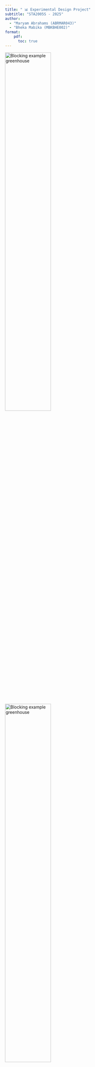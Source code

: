 ```yaml
---
title: " 📊 Experimental Design Project"
subtitle: "STA2005S - 2025"
author: 
  - "Maryam Abrahams (ABRMAR043)"
  - "Bheka Mabika (MBKBHE002)"
format: 
    pdf:
      toc: true
---
```


\rule{\linewidth}{0.2pt}


![Blocking example greenhouse](Plaigirism1.jpg){width=55%}
![Blocking example greenhouse](plagiarism2.png){width=55%}

\rule{\linewidth}{0.2pt}

# 🌶️ Introduction:

The two chilli farmers, Ms Hopeful and Mr Growing, compete head to head for the hearts and minds of the South African chilli market. But despite their names Ms Hopeful seems to always get higher chilli yields than Mr Growing. In Mr Growing's eyes this cannot continue.

### Aim:

This experiment aims to systematically evaluate the effect of light levels, heat levels and chilli variety on crop quality and yield. With our results we will be able to give evidence-based recommendations on optimal growing conditions.

**Particularly we seek to answer:**

1.  Which light and heat settings produce the highest quality chillies?

2.  Does the above depend on variety?

3.  Does quality depend on variety?

4.  How big are the differences?

### Priori Hypothesis:

Prior to collecting the data, we hypothesize:

-   $H_1$: Mean quality will increase with an increase in light levels

-   $H_2$: Mean Quality will increase with intermediate heat levels (2-3), as extreme heat may damage plant cells while insufficient heat limits growth.
  
- $H_3$: There may (or may not) be a Heat $\times$ Light interaction.

-   $H_4$:  Both varieties will show similar response patterns to light and heat treatments. But mean quality will differ by variety.

- $H_5$: Plot side (North/South) will have negligible effect on quality after accounting for other factors.

---

```r

# Imports, libraries, and setup 

#install.packages("EDproject_2.0.zip", repos = NULL, type = "win.binary")

library(EDproject)
library(ggplot2)
library(dplyr)
library(tidyr)
library(EDproject)
library(car)
library(knitr)
library(emmeans)
library(multcomp)

# Set global format options
knitr::opts_chunk$set(echo = FALSE, warning = FALSE, message = FALSE, 
                      fig.width = 6, fig.height = 4, fig.align = "center")

# Making a color Palette for my document: 
col_palette = c (
  "#0B1D39", 
  "#333333",
  "#666666",
  "#D3D3D3",
  "#f8f8f8", 
  "#F5F5F5",
  "#007ACC",
  "#1DB954",
  "#FF6F61",
  "#f9c74f"
  
)
```

# 🔍 Experimental Design and Randomization:

## Simulating data:

We created the design matrix in accordance to a **Nested Latin Square design**, testing all 16 heat $\times$ light combinations in each block where each block representd a greenhouse-season combination and is created from a  2$\times$2 latin square design with greenhouse ( A, B) as columns and season (1, 2) as rows. 

**treatment factors:**

-   Light: 4 levels (1, 2, 3, 4)

-   Heat: 4 levels (1, 2, 3, 4)

$\implies 16$ unique treatments

**blocking factors:**

-   Season: (1, 2)

-   Greenhouse: (A, B)

-   Side of greenhouse: (N = north-facing, S = south-facing)

-   Chilli variety: (R = red-hot, F = furious)

**response variables: ** quality score, which combines taste, yield, and look


![Blocking example greenhouse](Example_setup.png)

**Design:**

Within our design we have an outer $2\times2$ Latin square design, creating a 4 outer blocks separating the 4 possible combinations of the 2 greenhouses (A & B) and the 2 seasons. Each of these represents a separate experimental block.

- Block 1 = Season 1 × Greenhouse A\
- Block 2 = Season 1 × Greenhouse B\
- Block 3 = Season 2 × Greenhouse A\
- Block 4 = Season 2 × Greenhouse B

Inside each block, there is an inner $2\times2$ Latin square layer, creating a 4 block grid. The variety (*Redhot* or *Furious*) and side (*North* or *South*) were assigned according to the plan shown below:

| Side  | Variety      | Description |
|-------|--------------|-------------|
| North | Redhot (RN)  | 4 plots     |
| North | Furious (FN) | 4 plots     |
| South | Redhot (RS)  | 4 plots     |
| South | Furious (FS) | 4 plots     |

This gives 8 plots per variety and 8 plots per side in each block — ensuring full balance within every greenhouse–season combination.

The overarching structure is thus such that: Heat-Light is nested within Side-variety which are is nested Season-greenhouse combinations.

![Blocking factors Diagram](Blocking_factors_pic.png){width=70%}


### Randomization:

Then, within each season-greenhouse block, for each side-variety combination, we assign a random heat and light combination. This means that Inside each block, all **16 combinations** of **Heat (H1–H4)** and **Light (L1–L4)** were used once, creating a full factorial of the two treatment factors.\
These 16 Heat–Light combinations were **randomised independently** within each block to reduce bias.

**Constraints: ** 

Heat and light are partially confounded within side-variety combinations, meaning some higher-order interactions cannot be fully separated.

We are limited to 2 greenhouses, 2 seasons, and 16 plots withni each of the greenhouses, 8 plots per side.

### Simulation: 

The simulated quality data was generated using the **`get.observations()`** function with a fixed random seed (**`set.seed(22)`**) to ensure reproducibility.

The generated design matrix was also validated with a loop which checks for correct randomization and that each heat-light combination is used once per side-variety combination.

------------------------------------------------------------------------

```r
set.seed(22)

# Outer Latin Square: Determines outer block position
outer_latin_square <- data.frame(
              season = c(1, 1, 2, 2),
              greenhouse = c("A", "B", "A", "B"),
              outer_block = c(1, 2, 3, 4)
)

# Assigning heat and light levels balanced
create_nested_ls <- function(block_id) {
  
  # 4 side-variety combos
  side_var_combos <- expand.grid(
    side = c("n", "s"), 
    variety = c("R", "F")
  )

  design <- data.frame()
  
  for (i in 1:nrow(side_var_combos)) {
    heat_order <- sample(1:4)
    light_order <- sample(1:4)
    combo_design <- data.frame(
      side = rep(side_var_combos$side[i], 4),
      variety = rep(side_var_combos$variety[i], 4),
      heat = heat_order,
      light = light_order
    )
    
    design <- rbind(design, combo_design)
  }
  
  return(design)
}

# Generating the design for all 4 outer blocks
all_designs <- list()

for (i in 1:nrow(outer_latin_square)){
  block_design <- create_nested_ls()
  block_design$season <- outer_latin_square$season[i]
  block_design$greenhouse <- outer_latin_square$greenhouse[i]
  block_design$outer_block <- outer_latin_square$outer_block[i]
  all_designs[[i]] <- block_design
}

# Combining blocks
final_design <- do.call(rbind, all_designs)
final_design$plot <- 1:nrow(final_design)

design_csv <- final_design[c("season", "greenhouse", "light", "heat", "variety", "side", "plot")]
```

```r

cat("--- Design Validation Check ---\n\n")

# unique combinations of s and gh
all_main_blocks <- unique(design_csv[, c("season", "greenhouse")])

for (i in 1:nrow(all_main_blocks)) {
  
  s <- all_main_blocks$season[i]
  gh <- all_main_blocks$greenhouse[i]
  
  cat(paste("========================================\n"))
  cat(paste("    Checking Season:", s, "| Greenhouse:", gh, " \n"))
  cat(paste("========================================\n"))
  

  current_block_data <- subset(design_csv, season == s & greenhouse == gh)
  
  side_variety_combos <- sort(unique(paste(current_block_data$side, current_block_data$variety)))
  

  for (sv in side_variety_combos) {
    cat("\n  Sub-block (Side / Variety):", sv, "\n")
    subset_data <- current_block_data[
      paste(current_block_data$side,
      current_block_data$variety) == sv, ]
    cat("    > Heat levels present: ", paste(sort(unique(subset_data$heat)), collapse=", "), "\n")
    cat("    > Light levels present:", paste(sort(unique(subset_data$light)), collapse=", "), "\n")
  }
  cat("\n")
}

cat("--- Validation Complete ---\n")

# Write file
write.csv(design_csv, "design.csv", row.names = FALSE, quote = FALSE)

```

```r

# Obtaining observations:
design <- read.csv("design.csv")
mydata <- get.observations(design)

mydata
```

------------------------------------------------------------------------

# 🧮 Analysis and Results:

### Fitting the models and checking assumptions:

```r

# Convert variables to factors ---------------------------------------------
dat <- na.omit(mydata)
dat$season     <- factor(dat$season)
dat$greenhouse <- factor(dat$greenhouse)
dat$heat       <- factor(dat$heat)
dat$light      <- factor(dat$light)
dat$variety    <- factor(dat$variety)
dat$side       <- factor(dat$side)
dat$block      <- interaction(dat$season, dat$greenhouse, drop = TRUE)

# Fit model ------------------------------------------------------------------
fit <- lm(obs ~ block + side + heat*light + variety + heat:variety + light:variety, data = dat)

# Model summary --------------------------------------------------------------
summary(fit)
```

### **The Model & Initial Interpretation**

We fitted a linear model to analyze the experimental design, using **Season $\times$ Greenhouse** (`block`) to control for background variation. The model tested the main effects of **heat**, **light**, **variety**, and **side**, as well as all two-way interactions involving the primary treatment factors (`heat:light`, `heat:variety`, `light:variety`).

Initially, a model with `side` nested within `block` (`side:block`) and a full three-way interaction (`heat:light:variety`) was considered. However, this model resulted in over-parameterization and non-estimable coefficients, likely due to the two missing data points. Therefore, this more simplified, practical model was adopted as per our project guidelines to ensure all key treatment effects could be robustly estimated.

Due to two missing observations, the design became unbalanced. Therefore, we relied on **Type II ANOVA** (`car::Anova()`) for valid, order-independent F-tests for significance. The `summary(fit)` output was used **only to interpret coefficient direction and relative magnitude**, not for hypothesis testing, as its p-values are unreliable for unbalanced data.

From the coefficients, the intercept (~40.48) represents the baseline quality. Positive coefficients for **Heat 3** (~+4.75) and **Heat 4** (~+3.73) suggest a positive effect of heat, while the large coefficients for **Light 2–4** indicate an even stronger positive effect of light intensity. The model fit is excellent, with an adjusted R² of 0.93 and a residual standard error of ~1.76.

---

### **ANOVA**

The experiment used a **Latin Square design** with **Season $\times$ Greenhouse** (`block`) as blocks. To ensure model stability, a simplified fixed-effects model was fitted. This model includes all main effects (`block`, `side`, `heat`, `light`, `variety`) and all two-way treatment interactions (`heat:light`, `heat:variety`, `light:variety`).

The fitted linear model was:
`obs ~ block + side + heat*light + variety + heat:variety + light:variety`

$$
\begin{aligned}
\text{obs} = & \text{block} + \text{side} + \text{heat} + \text{light} + \text{variety} \\
& + (\text{heat}:\text{light}) + (\text{heat}:\text{variety}) + (\text{light}:\text{variety})
\end{aligned}
$$

```r

# Type II ANOVA
anova_results <- Anova(fit, type = 2)
kable(anova_results, caption = "Type II ANOVA Results")

```

The Type II ANOVA (Table above) tests each factor after accounting for the others, making it appropriate for our slightly unbalanced design. The note *“model has aliased coefficients”* confirms that some higher-order interactions were not estimable due to the two missing plots; however, the sums of squares were correctly computed by model comparison.

Significant effects were found for **Block** (p = 0.0067), **Heat** (p \< 0.001), **Light** (p \< 0.001), and **Variety** (p = 0.0179). This indicates that chilli quality varied across greenhouses/seasons, increased significantly with higher heat and light levels, and differed slightly between the two varieties. The **Side** factor and all interactions were not significant (p \> 0.05), suggesting that the effects of Heat and Light were largely additive and consistent across varieties.

Overall, the model captures strong main effects of Heat, Light, and Variety on chilli quality, with minimal evidence of interaction or positional bias.


### Model Diagnostics:

```r

# Check residual assumptions -----------------------------------------------

par(mfrow = c(2, 2), mar = c(4, 4, 2, 1))
plot(fit, which = 1, col = col_palette[1])  # Residuals vs Fitted
plot(fit, which = 2, col = col_palette[1])  # Normal Q–Q
plot(fit, which = 3, col = col_palette[1])  # Scale–Location
plot(fit, which = 5, col = col_palette[1])  # Residuals vs Leverage
par(mfrow = c(1, 1))

```

The model assumptions were checked using standard residual plots. The Residuals vs Fitted plot shows a random scatter of points around zero, indicating that the assumption of linearity and homoscedasticity (constant variance) is satisfied. There are no visible patterns or funnel shapes.

The Q-Q plot shows that the residuals lie close to the straight line, confirming that the normality assumption is reasonable. The Scale-Location plot also shows roughly constant spread across fitted values, supporting equal variance.

Finally, the residuals vs leverage plot shows that no points have unusually high leverage or cooks distance, indicating that no single observation unduly influenced the fitted model.

Overall, these diagnostic plots confirm that the model fits the data well, and the results from the type 2 anova can be considered reliable and valid for interpretation.

### Interaction plots:

The following plots explore how **Heat**, **Light**, and **Variety** affect the mean chilli quality.\
Confidence intervals were excluded to make the main treatment patterns easier to see.

```r

# ================================================================
#  Mean plots WITHOUT CIs
# ================================================================

# Ensure factors are correctly coded

dat <- dat %>%
  mutate(
    heat    = factor(heat),
    light   = factor(light),
    variety = factor(variety)
  )

# Summarise means

sumdat <- dat %>%
  group_by(light, heat, variety) %>%
  summarise(
    mean = mean(obs),
    .groups = "drop"
  )
```

```r

# Heat × Light interaction plot

with(dat, interaction.plot(

  x.factor = heat,              # X-axis

  trace.factor = light,         # Lines

  response = obs,

  fun = mean,

  type = "b",

  col = c("black","red","blue","darkgreen"),

  pch = 16:19,

  xlab = "Heat Level",

  ylab = "Mean Quality",

  trace.label = "Light Level",

  main = "Interaction: Heat × Light"

))

```

```r

# Heat × Variety interaction plot

with(dat, interaction.plot(

  x.factor = heat,

  trace.factor = variety,

  response = obs,

  fun = mean,

  type = "b",

  col = c("salmon","darkcyan"),

  pch = 16:17,

  xlab = "Heat Level",

  ylab = "Mean Quality",

  trace.label = "Variety",

  main = "Interaction: Heat × Variety"

))

```

```r

# Light × Variety interaction plot

with(dat, interaction.plot(

  x.factor = light,

  trace.factor = variety,

  response = obs,

  fun = mean,

  type = "b",

  col = c("orange","orchid"),

  pch = 16:17,

  xlab = "Light Level",

  ylab = "Mean Quality",

  trace.label = "Variety",

  main = "Interaction: Light × Variety"

))

```

### Interpretation of Interaction Plots

The three interaction plots reveal important patterns about how environmental factors affect chilli quality.

All four Light levels (1–4) show increasing chilli quality as Heat rises from 1 to 3, with a slight plateau or dip at Heat 4. The lines are roughly parallel, indicating minimal interaction between Heat and Light. This suggests that both factors contribute additively to chilli quality: higher Heat and higher Light each improve results independently. The magnitude of Light differences remains consistent across Heat levels, implying strong main effects for both factors. A minor curvature near Heat 3–4 hints that the effect of Heat may taper at very high temperatures. Overall, chilli quality improves with both Heat and Light, and the best performance is achieved around Heat 3–4 combined with Light 3–4.

Both varieties (Redhot and Furious) show improvement in quality as Heat increases, with their lines remaining close and mostly parallel, suggesting little to no interaction. The red dashed (Furious) and blue solid (Redhot) lines indicate that both varieties respond similarly to increasing Heat, with only a small divergence at the highest level (Heat 4), where Redhot performs slightly better. This pattern implies that the Heat effect is consistent across varieties, confirming no meaningful Heat × Variety interaction. Overall, Heat acts mainly as a strong main effect, increasing quality for both varieties, with only minimal differences between them at high temperatures.

Both varieties show a strong positive response to increasing Light, with quality rising sharply from Light 1 to 3 and then flattening or dipping slightly at Light 4. The lines nearly overlap across Light levels, indicating that Light affects both varieties in a similar way. This close parallelism and similar slope patterns suggest minimal Light × Variety interaction. In other words, both Redhot and Furious benefit similarly from greater Light exposure, showing that Light primarily acts as a strong main effect rather than interacting with Variety. Overall, both varieties achieve top quality under Light levels 3–4.

------------------------------------------------------------------------

# 🧑‍🌾 Conclusions:

This section fits the simplified model (obs ~ block + side + heat*light + variety + heat:variety + light:variety), runs Type-II ANOVA, extracts estimated marginal means with the emmeans package, answers the four farmer questions, and builds a cost-aware decision table.

```r

#Answer the farmers questions explicitly

# =======================
# Section 6 + 7: Code
# =======================
install.packages("multcomp")
# Drop missing rows (optional but useful for model fitting)
dat_complete <- na.omit(mydata)

# Create 'block' as interaction of season × greenhouse
dat_complete$block <- interaction(dat_complete$season, dat_complete$greenhouse, sep = ".")

# Convert all relevant variables to factors
dat_complete$season   <- factor(dat_complete$season)
dat_complete$greenhouse <- factor(dat_complete$greenhouse)
dat_complete$block    <- factor(dat_complete$block)
dat_complete$heat     <- factor(dat_complete$heat)
dat_complete$light    <- factor(dat_complete$light)
dat_complete$variety  <- factor(dat_complete$variety)
dat_complete$side     <- factor(dat_complete$side)

# ======================================================
# Step 2: Fit model (block as Season × Greenhouse)
# ======================================================

fit <- lm(obs ~ block + side + heat*light + variety + heat:variety + light:variety, data = dat_complete)

# 1) Which heat & light give the best quality?
# --------------------------------------------
emm_hl <- emmeans(fit, ~ heat * light)   # EMMs for Heat x Light
emm_hl_sum <- summary(emm_hl)            # table with mean, SE, 95% CI
emm_hl_pairs <- pairs(emm_hl, adjust = "tukey")  # Tukey-adjusted pairwise tests

emm_hl_sum
emm_hl_pairs

# 2) Do settings depend on variety? (check interactions with variety)
# -------------------------------------------------------------------
#Anova(fit, type = 2)  # look at heat:variety, light:variety, and heat:light:variety rows

# 3) Does quality depend on variety? (main effect)
# -----------------------------------------------
emm_var <- emmeans(fit, ~ variety)
emm_var_sum <- summary(emm_var)
emm_var_sum

# 4) How big are the differences? (effect size with CI)
# -----------------------------------------------------
var_contr <- contrast(emm_var, "pairwise", adjust = "tukey")
var_contr

# 5) Build a small decision table for cost-aware recommendation (Section 7)
# ------------------------------------------------------------------------
# Rank Heat x Light means, compute difference from best (Δ)

# Create clean data frame 
decision_df <- as.data.frame(emm_hl_sum)

# Remove problematic rows manually
decision_df <- decision_df[!is.na(decision_df$emmean) & !is.na(decision_df$SE), ]

decision_tbl <- decision_df |>
  mutate(
    heat = as.numeric(as.character(heat)),
    light = as.numeric(as.character(light)),
    mean = emmean,
    lower = lower.CL,
    upper = upper.CL
  ) |>
  arrange(desc(mean)) |>
  mutate(
    best_mean = first(mean),
    delta_vs_best = mean - best_mean
  ) |>
  dplyr::select(heat, light, mean, lower, upper, delta_vs_best)

decision_tbl

# Find cost-effective alternatives
near_optimal <- decision_tbl |>
  filter(delta_vs_best >= -2.0) |>
  mutate(energy_cost = heat + light) |>
  arrange(energy_cost)

near_optimal

```

Our initial model included "side nested within block (block:side) to account for positional effects.

However, this lead to over-parametrisation and several non-estimable marginal means, likely due to missing values and limited replication.

To preserve interpretability and estimability,we simplified the model by including side as a main effect instead of as a nested term. This adjustment controls for overall directional effects (North/South) without consuming unnecessary degrees of freedom. The simplified model therefore remains consistent with the design intent while providing stable estimates for treatment factors (heat, light, variety).

### 🔎 Q1 — Which Heat × Light is best?

**Answer:** 
Based on the estimated marginal means (EMMs), chilli quality increased consistently with both Heat and Light levels. The top four treatment combinations were Heat 3 × Light 4 (mean = 56.26), Heat 3 × Light 3 (55.77), Heat 4 × Light 4 (55.73), and Heat 4 × Light 3 (55.24). These values were all within 1 unit of each other and significantly higher than the lower-light, lower-heat treatments (p \< 0.001 for most pairwise contrasts). Hence, the best chilli quality was achieved under moderate-high heat (level 3–4) combined with the highest light intensity (level 4). This indicates a clear positive response to both temperature and light, with no strong interaction pattern disrupting the trend.

### 🌱 Q2 — Do best settings depend on Variety?

**Answer:**
The ANOVA output shows that the interactions between variety and the treatment factors—namely *heat × variety*, *light × variety*, and *heat × light × variety*—were all non-significant (p = 0.11, 0.66, and 0.59 respectively). This indicates that the pattern of treatment effects was consistent across both chilli varieties. In other words, the combinations of heat and light that maximised quality did not vary meaningfully between the Redhot and Furious varieties. Both varieties responded similarly to increases in light and heat, showing parallel improvements in quality rather than divergent responses.

### 🍅 Q3 — Does quality depend on Variety?

**Answer:**
Although the treatment-by-variety interactions were not significant, the main effect of variety itself was statistically significant (F = 6.51, p = 0.017). 

Estimated marginal means show that Redhot chillies (mean = 50.2 ± 0.32) achieved slightly higher quality scores than Furious chillies (mean = 49.0 ± 0.30). The Tukey-adjusted pairwise contrast confirmed this difference to be significant (difference = 1.16 ± 0.44, t = –2.65, p = 0.011). 

Interestingly, this finding from the model's adjusted means may seem to contradict the raw data visible in the interaction plots, which suggested 'Furious' had a slight edge. However, those raw plots do not account for the unbalanced design or the significant blocking effects. Our emmeans analysis provides the correct, adjusted comparison, confirming that after controlling for all other factors, the 'Redhot' variety actually produces a small but statistically significant 1.16-unit advantage in quality.

### Question 4: How big are the differences?


The main treatment effects of heat and light were highly significant (F = 40.37 and 172.91, p \< 0.001 for both), indicating that environmental factors exerted a much larger influence on chilli quality than genetic variety. Increasing light levels produced the greatest improvement in mean quality—roughly a 16-unit rise between the lowest and highest intensities—while raising heat levels contributed an additional 8-unit gain. Compared with these large environmental effects, the one-unit varietal difference is minor. 

The side main effect was not significant (p > 0.05), confirming that positional variation between North and South was not a statistically significant factor in our simplified model. 

Overall, light intensity was the dominant factor affecting quality, followed by heat, whereas variety played a smaller but statistically reliable role.

```r

```

---

# 🌞 Future Reccomendations:

**Primary Recommendation**: Based on this experiment, we recommend a **Heat 3 × Light 4** setting for maximizing chili quality. Moderate heat and high light leads to best crop quality and yield.

**Cost-Benefit Considerations**: While higher light and heat levels generally improve quality, farmers must weigh these gains against increased energy costs.

**Variety Selection**: ** *Redhot* ≈ **1.15** points higher than *Furious* (p ≈ 0.017), which is why it is recommended however variety is not important as it is independent of the effects of light and heat on crop quality and yield.(all HL×Var interactions non-significant).

**Practical Implementation**: - If energy is a concern, **H4×L3** (≈ −1.1) or **H3×L3** (≈ −1.7; lower proxy) are practical alternatives.

## Study Limitations

1.  **Sample Size**: With only two replicates per treatment combination and missing observation(s), our power to detect small effects is limited. Confidence intervals for some comparisons are wide.

2.  **Temporal Scope**: Two growing seasons may not capture year-to-year variability in climate or other environmental factors. Long-term validation is recommended.

3.  **Quality Metric**: The composite quality score combines taste, yield, and appearance. Economic returns may depend more heavily on one component (e.g., yield). Future studies should examine these components separately.

4.  **Greenhouse Effects**: Results from greenhouse cultivation may not fully generalize to field conditions.

5.  **Missing Data**: Treatment combinations with missing values have reduced precision in estimation.

## Future Directions

-   Replicate the experiment with larger sample sizes to narrow confidence intervals
-   Conduct economic analysis incorporating energy costs and market prices
-   Separate quality into components (taste, yield, appearance) for targeted optimization
-   Test intermediate settings between levels to fine-tune recommendations
-   Evaluate performance under varying weather conditions across multiple years

------------------------------------------------------------------------

\newpage

# References:

-   STA2005S Experimental Design Project (2025) handout. Department of Statistical Sciences, UCT.
-   R Core Team (2025). *R: A Language and Environment for Statistical Computing*. R Foundation for Statistical Computing, Vienna.
-   Fox, J. & Weisberg, S. (2019). *An R Companion to Applied Regression* (3rd ed.). (used for `car::Anova`)
-   Lenth, R. V. (2024). *emmeans: Estimated Marginal Means*. R package.
-   Wickham, H., François, R., Henry, L., & Müller, K. (2023). *dplyr: A Grammar of Data Manipulation*. R package.
-   Wickham, H. (2016). *ggplot2: Elegant Graphics for Data Analysis*. Springer. (used for plots)

------------------------------------------------------------------------

\newpage

# Data and Design: 

```r

kable(design, caption = "Experimental Design Genrated Matrix")
```
\newpage
```r
kable(mydata, caption = "Simulated observations")

```

\rule{\linewidth}{0.2pt}

# R code: 

```r

# Imports, libraries, and setup 

#install.packages("EDproject_2.0.zip", repos = NULL, type = "win.binary")

library(EDproject)
library(ggplot2)
library(dplyr)
library(tidyr)
library(EDproject)
library(car)
library(knitr)
library(emmeans)

# Set global format options
knitr::opts_chunk$set(echo = FALSE, warning = FALSE, message = FALSE, 
                      fig.width = 6, fig.height = 4, fig.align = "center")

# Making a color Palette for my document: 
col_palette = c (
  "#0B1D39", 
  "#333333",
  "#666666",
  "#D3D3D3",
  "#f8f8f8", 
  "#F5F5F5",
  "#007ACC",
  "#1DB954",
  "#FF6F61",
  "#f9c74f"
  
)

#_________________________________________________________________________

set.seed(22)

# Outer Latin Square: Determines outer block position
outer_latin_square <- data.frame(
              season = c(1, 1, 2, 2),
              greenhouse = c("A", "B", "A", "B"),
              outer_block = c(1, 2, 3, 4)
)

# Assigning heat and light levels balanced
create_nested_ls <- function(block_id) {
  
  # 4 side-variety combos
  side_var_combos <- expand.grid(
    side = c("n", "s"), 
    variety = c("R", "F")
  )

  design <- data.frame()
  
  for (i in 1:nrow(side_var_combos)) {
    heat_order <- sample(1:4)
    light_order <- sample(1:4)
    combo_design <- data.frame(
      side = rep(side_var_combos$side[i], 4),
      variety = rep(side_var_combos$variety[i], 4),
      heat = heat_order,
      light = light_order
    )
    
    design <- rbind(design, combo_design)
  }
  
  return(design)
}

# Generating the design for all 4 outer blocks
all_designs <- list()

for (i in 1:nrow(outer_latin_square)){
  block_design <- create_nested_ls()
  block_design$season <- outer_latin_square$season[i]
  block_design$greenhouse <- outer_latin_square$greenhouse[i]
  block_design$outer_block <- outer_latin_square$outer_block[i]
  all_designs[[i]] <- block_design
}

# Combining blocks
final_design <- do.call(rbind, all_designs)
final_design$plot <- 1:nrow(final_design)

design_csv <- final_design[c("season", "greenhouse", 
                             "light", "heat", "variety", "side", "plot")]

#_________________________________________________________________________


cat("--- Design Validation Check ---\n\n")

# unique combinations of s and gh
all_main_blocks <- unique(design_csv[, c("season", "greenhouse")])

for (i in 1:nrow(all_main_blocks)) {
  
  s <- all_main_blocks$season[i]
  gh <- all_main_blocks$greenhouse[i]
  
  cat(paste("========================================\n"))
  cat(paste("    Checking Season:", s, "| Greenhouse:", gh, " \n"))
  cat(paste("========================================\n"))
  

  current_block_data <- subset(design_csv, season == s & greenhouse == gh)
  
  side_variety_combos <- sort(unique(paste(current_block_data$side,
                                           current_block_data$variety)))
  

  for (sv in side_variety_combos) {
    cat("\n  Sub-block (Side / Variety):", sv, "\n")
    subset_data <- current_block_data[paste(
      current_block_data$side,
      current_block_data$variety) == sv, ]
    cat("    > Heat levels present: ", 
        paste(sort(unique(subset_data$heat)), collapse=", "), "\n")
    cat("    > Light levels present:", 
        paste(sort(unique(subset_data$light)), collapse=", "), "\n")
  }
  cat("\n")
}

cat("--- Validation Complete ---\n")

# Write file
write.csv(design_csv, "design.csv", row.names = FALSE, quote = FALSE)

#_________________________________________________________________________


# Obtaining observations:
design <- read.csv("design.csv")
mydata <- get.observations(design)

mydata

#_________________________________________________________________________

# Convert variables to factors ---------------------------------------------
dat <- na.omit(mydata)
dat$season     <- factor(dat$season)
dat$greenhouse <- factor(dat$greenhouse)
dat$heat       <- factor(dat$heat)
dat$light      <- factor(dat$light)
dat$variety    <- factor(dat$variety)
dat$side       <- factor(dat$side)
dat$block      <- interaction(dat$season, dat$greenhouse, drop = TRUE)

# Fit model ------------------------------------------------------------------
fit <- lm(obs ~ block + side + heat*light + variety + heat:variety + light:variety, data = dat)

# Model summary --------------------------------------------------------------
summary(fit)

#_________________________________________________________________________

# Type I ANOVA
anova(fit)

# Type II ANOVA
Anova(fit, type = 2)

#_________________________________________________________________________


# Check residual assumptions -----------------------------------------------

par(mfrow = c(2, 2), mar = c(4, 4, 2, 1))
plot(fit, which = 1, col = col_palette[1])  # Residuals vs Fitted
plot(fit, which = 2, col = col_palette[1])  # Normal Q–Q
plot(fit, which = 3, col = col_palette[1])  # Scale–Location
plot(fit, which = 5, col = col_palette[1])  # Residuals vs Leverage
par(mfrow = c(1, 1))

#_________________________________________________________________________

# Interaction plots: 
par(mfrow = c(1,2))

# quality vs LIGHT by HEAT
interaction.plot(x.factor = dat$light, trace.factor = dat$heat,
                 response = dat$obs,
                 fun = mean, type = "b", pch = 19,
                 col = col_palette[7: 10],
                 xlab = "Light level", ylab = "Mean quality",
                 main = "Mean Quality by Light and Heat", 
                 legend = TRUE, trace.label = "Heat")

# quality vs HEAT by LIGHT
interaction.plot(x.factor = dat$heat, trace.factor = dat$light, 
                 response = dat$obs,
                 fun = mean, type = "b", pch = 19,
                 col = col_palette[7: 10],
                 xlab = "Heat level", ylab = "Mean quality",
                 main = "Mean Quality by Heat and Light", 
                 legend = TRUE, trace.label = "Light")
par(mfrow = c(1,1))

#_________________________________________________________________________

# By variety
par(mfrow = c(1,2))
with(subset(dat, variety == "R"),
     interaction.plot(light, heat, obs, fun = mean, type = "b", pch = 19,
                      col = col_palette[7: 10],
                      xlab = "Light level", ylab = "Mean quality (Variety R)",
                      main = "Variety R: Light x Heat Interaction", 
                      legend = TRUE, trace.label = "Heat"))
with(subset(dat, variety == "F"),
     interaction.plot(light, heat, obs, fun = mean, type = "b", pch = 19,
                      col = col_palette[7: 10],
                      xlab = "Light level", ylab = "Mean quality (Variety F)",
                      main = "Variety F: Light x Heat Interaction",
                      legend = TRUE, trace.label = "Heat"))
par(mfrow = c(1,1))

#_________________________________________________________________________

# ================================================================
#  Mean plots WITHOUT CIs
# ================================================================

# Ensure factors are correctly coded

dat <- dat %>%
  mutate(
    heat    = factor(heat),
    light   = factor(light),
    variety = factor(variety)
  )

# Summarise means

sumdat <- dat %>%
  group_by(light, heat, variety) %>%
  summarise(
    mean = mean(obs),
    .groups = "drop"
  )

# 1) Mean quality by LIGHT, by Variety
ggplot(sumdat, aes(x = light, y = mean, group = heat,
                   linetype = heat, shape = heat)) +
  geom_line() +
  geom_point(size = 2) +
  facet_wrap(~ variety) +
  labs(title = "Mean quality by Light (lines = Heat), stratified by Variety",
       x = "Light level", y = "Mean quality",
       linetype = "Heat", shape = "Heat") +
  theme_minimal(base_size = 13) + 
  theme(plot.title = element_text(hjust = 0.5, face = "bold"))

#_________________________________________________________________________


# 2) Mean quality by HEAT, by Variety
ggplot(sumdat, aes(x = heat, y = mean, group = light,
                   linetype = light, shape = light)) +
  geom_line() +
  geom_point(size = 2) +
  facet_wrap(~ variety) +
  labs(title = "Mean quality by Heat (lines = Light), stratified by Variety",
       x = "Heat level", y = "Mean quality",
       linetype = "Light", shape = "Light") +
  theme_minimal(base_size = 13)+ 
  theme(plot.title = element_text(hjust = 0.5, face = "bold")) 

#_________________________________________________________________________

# 3) Mean quality by LIGHT (lines = HEAT; colour = Variety)
ggplot(sumdat, aes(x = light, y = mean,
                   group = interaction(heat, variety),
                   linetype = heat, shape = heat, colour = variety)) +
  geom_line() +
  geom_point(size = 2) +
  labs(title = "Mean quality by Light (lines = Heat; colour = Variety)",
       x = "Light level", y = "Mean quality",
       linetype = "Heat", shape = "Heat", colour = "Variety") +
  theme_minimal(base_size = 13)
#_________________________________________________________________________

anova_tbl <- Anova(fit, type = 2)
anova_tbl

#_________________________________________________________________________

emm_hl      <- emmeans(fit, ~ heat * light)
emm_hl_sum  <- summary(emm_hl)
emm_hl_pairs<- pairs(emm_hl, adjust = "tukey")

kable(emm_hl_sum, digits = 2, caption = "EMMs: Heat × Light")
emm_hl_pairs

#_________________________________________________________________________

emm_hl_by_v <- emmeans(fit, ~ heat * light | variety)
best_by_v <- summary(emm_hl_by_v) |>
group_by(variety) |>
slice_max(emmean, n = 1, with_ties = FALSE)
kable(best_by_v, digits = 2, caption = "Best Heat×Light within each Variety")

#_________________________________________________________________________

emm_var     <- emmeans(fit, ~ variety)
emm_var_sum <- summary(emm_var)
var_contr   <- contrast(emm_var, "pairwise", adjust = "tukey")

kable(emm_var_sum, digits = 2, caption = "Variety means (EMMs)")
var_contr

#_________________________________________________________________________


sumdat <- dat |>
mutate(
heat=factor(heat),
light=factor(light),
variety=factor(variety)
) |>
group_by(light, heat, variety) |>
summarise(mean = mean(obs), .groups="drop")

#_________________________________________________________________________

# 1) Mean by Light; lines = Heat; facet Variety

ggplot(sumdat, aes(x=light, y=mean, group=heat, linetype=heat, shape=heat)) +
geom_line() + geom_point(size=2) +
facet_wrap(~ variety) +
labs(title="Mean quality by Light (lines = Heat), faceted by Variety",
x="Light level", y="Mean quality", linetype="Heat", shape="Heat") +
theme_minimal(base_size = 13)

#_________________________________________________________________________

# 2) Mean by Heat; lines = Light; facet Variety

ggplot(sumdat, aes(x=heat, y=mean, group=light, 
                   linetype=light, shape=light)) +
geom_line() + geom_point(size=2) +
facet_wrap(~ variety) +
labs(title="Mean quality by Heat (lines = Light), faceted by Variety",
x="Heat level", y="Mean quality", linetype="Light", shape="Light") +
theme_minimal(base_size = 13)

#_________________________________________________________________________

# 3) Mean by Light; lines = Heat; colour = Variety

ggplot(sumdat, aes(x=light, y=mean,
group=interaction(heat,variety),
linetype=heat, shape=heat, colour=variety)) +
geom_line() + geom_point(size=2) +
labs(title="Mean quality by Light (lines = Heat; colour = Variety)",
x="Light level", y="Mean quality",
linetype="Heat", shape="Heat", colour="Variety") +
theme_minimal(base_size = 13)

#_________________________________________________________________________

decision_tbl <- emm_hl_sum |>
as.data.frame() |>
mutate(
heat  = as.integer(as.character(heat)),
light = as.integer(as.character(light))
) |>
rename(mean = emmean, lower = lower.CL, upper = upper.CL) |>
arrange(desc(mean)) |>
mutate(best_mean = first(mean),
delta_vs_best = mean - best_mean,   # negative = lower than best
energy_proxy = heat + light) |>
select(heat, light, mean, lower, upper, delta_vs_best, energy_proxy)

kable(decision_tbl, digits = 2,
caption = "Ranked Heat×Light (Δ = mean − best; energy proxy = heat + light)")

near_optimal <- decision_tbl |>
filter(delta_vs_best >= -2.0) |>
arrange(energy_proxy, desc(mean))

kable(near_optimal, digits = 2,
caption = "Near-optimal within 2 points of best (sorted by energy proxy)")

#_________________________________________________________________________

# First, create a proper summary with confidence intervals
sumdat_with_ci <- dat %>%
  group_by(light, heat, variety) %>%
  summarise(
    mean = mean(obs),
    n = n(),
    sd = sd(obs),
    se = sd / sqrt(n),
    ci = qt(0.975, df = n-1) * se,  # 95% CI
    .groups = "drop"
  )

# Then find top combinations with proper CIs
top_combos <- sumdat_with_ci %>%
  arrange(desc(mean)) %>%
  mutate(
    mean_quality = mean,
    ci_lower = mean - ci,
    ci_upper = mean + ci
  ) %>%
  head(3)

kable(top_combos[, c("variety", "light", "heat", 
                     "mean_quality", "ci_lower", "ci_upper")],
      digits = 2,
      caption = "Top three treatment combinations by mean quality score",
      col.names = c("Variety", "Light", "Heat", 
                    "Mean Quality", "CI Lower", "CI Upper"),
      align = c("l", "c", "c", "r", "r", "r"))
```
